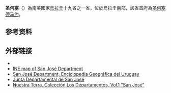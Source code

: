 {{Infobox settlement
| name = 圣何塞省
| type       =  [[乌拉圭行政区划|省]]
| native_name                     = San José
| native_name_lang                = <!-- ISO 639-2 code e.g. "fr" for French. If more than one, use {{lang}} instead -->
| image_skyline                   = 
| image_caption                   = 
| image_flag                      = Flag of San José Department.svg
| image_shield                    = Coat of arms of San José Department.png
| image_map                       = 
| pushpin_map                     = Uruguay
| pushpin_image                   = Uruguay_San José_map.svg
| pushpin_label_position          = none
| pushpin_map_caption             = 在乌拉圭的位置
| coordinates                     = {{coord|34|20|S|56|43|W|type:adm1st|display=inline}}
| subdivision_type                = [[国家|国家]]
| subdivision_name                = {{flag|Uruguay}}
| seat_type                       = 首府
| seat                            = [[聖何塞德馬約|聖何塞德馬約]]
| leader_title                    = 省长
| leader_name                     = Ana Bentaberri
| leader_title1                   = 执政党
| leader_name1                    = [[民族党_(乌拉圭)|民族党]]
| unit_pref                       = Metric<!-- or US or UK -->
| area_footnotes                  = 
| area_total_km2                  = 4,992
| area_note                       = 
| elevation_footnotes             = 
| elevation_m                     = 
| population_footnotes            = <ref name="ascendenciaEtnicoRacial">{{cite web|title=Población por sexo y ascendencia étnico racial, según departamento.|language=es|publisher=National Institute of Statistics|url=https://www.ine.gub.uy/web/guest/censos-2011|archive-url=https://web.archive.org/web/20201130232330/https://www.ine.gub.uy/web/guest/censos-2011|archive-date=2020-11-30}}</ref><ref name=pop>{{cite web |url=http://www.ine.gub.uy/censos2011/resultadosfinales/sanjose.html |title=Censo 2011 - San José (needs flash plugin) |publisher=INE |year=2012 |accessdate=2012-08-29 |archive-date=2012-12-10 |archive-url=https://web.archive.org/web/20121210191458/http://www.ine.gub.uy/censos2011/resultadosfinales/sanjose.html }}</ref>
| population_total                = 108309
| population_as_of                = 2011
| population_density_km2          = auto
| population_demonym              = Maragato
| timezone1                       = UYT
| utc_offset1                     = -3
| postal_code                     = 
| area_code                       = 
| iso_code                        = UY-SJ
| website                         = {{URL|http://www.imsj.gub.uy/|imsj.gub.uy}}
| footnotes                       = 
}}
'''圣何塞'''（{{lang-es|Departamento de San José}}）為南美國家[[烏拉圭|烏拉圭]]十九省之一省，位於烏拉圭南部，該省首府為[[圣何塞德马约|圣何塞德马约]]。

==参考资料==
{{refs}}
==外部链接==
*{{commons category-inline}}
*[https://web.archive.org/web/20121010052521/http://www.ine.gub.uy/mapas/censos2011/para%20colgar%20en%20web/pdf/16_UYSJ/A1V_16Departamental.pdf INE map of San José Department]
*[http://www.montevideo.com.uy/enciclopedia/sanjose.htm San José Department, Enciclopedia Geográfica del Uruguay] {{Wayback|url=http://www.montevideo.com.uy/enciclopedia/sanjose.htm |date=20210625071429 }}
*[http://www.juntasanjose.gub.uy/portal/ Junta Departamental de San José] {{Wayback|url=http://www.juntasanjose.gub.uy/portal/ |date=20130729081411 }}
*[http://www.periodicas.edu.uy/Nuestra_tierra/pdfs/Los_Departamentos_01.pdf Nuestra Terra, Colección Los Departamentos, Vol.1 "San José"]

{{乌拉圭行政区划}}
{{Authority control}}
{{DEFAULTSORT:San José}}
{{乌拉圭地理小作品}}